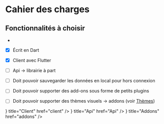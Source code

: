 
# Cahier des charges

## Fonctionnalités à choisir

-

- [x]  Écrit en Dart
- [x]  Client avec Flutter
- [ ]  Api -> librairie à part
- [ ]  Doit pouvoir sauvegarder les données en local pour hors connexion
- [ ]  Doit pouvoir supporter des add-ons sous forme de petits plugins
- [ ]  Doit pouvoir supporter des thèmes visuels -> addons (voir [Thèmes](/addons/themes))



<div className="nx-mt-12">
  <Cards num={3}>
    <Card
      icon={<GalleryVerticalEnd />}
      title="Client"
      href="client"
    />
    <Card
      icon={<GalleryVerticalEnd />}
      title="Api"
      href="Api"
    />
    <Card
      icon={<GalleryVerticalEnd />}
      title="Addons"
      href="addons"
    />
  </Cards>
</div>